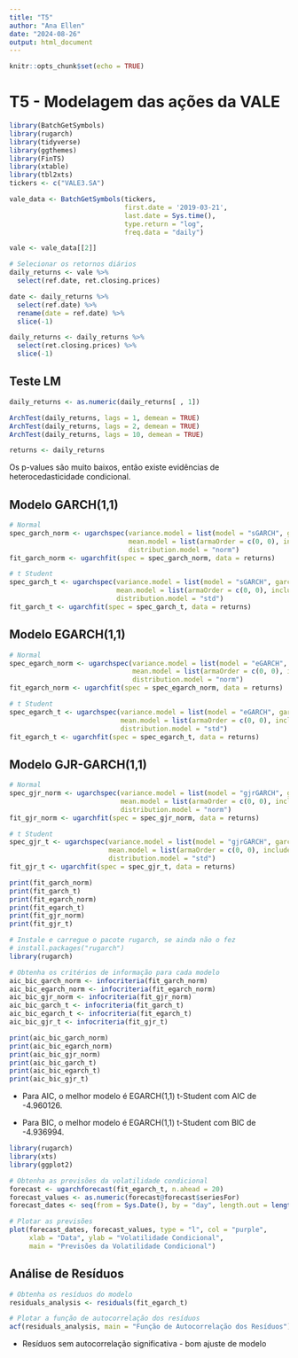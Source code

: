 ---
title: "T5"
author: "Ana Ellen"
date: "2024-08-26"
output: html_document
---

```{r setup, include=FALSE}
knitr::opts_chunk$set(echo = TRUE)
```

# T5 - Modelagem das ações da VALE

```{r config}
library(BatchGetSymbols) 
library(rugarch)
library(tidyverse)
library(ggthemes) 
library(FinTS)
library(xtable)
library(tbl2xts)
tickers <- c("VALE3.SA")

vale_data <- BatchGetSymbols(tickers,
                             first.date = '2019-03-21',
                             last.date = Sys.time(),
                             type.return = "log",
                             freq.data = "daily")

vale <- vale_data[[2]]

# Selecionar os retornos diários
daily_returns <- vale %>% 
  select(ref.date, ret.closing.prices)

date <- daily_returns %>%
  select(ref.date) %>% 
  rename(date = ref.date) %>% 
  slice(-1)

daily_returns <- daily_returns %>%
  select(ret.closing.prices) %>% 
  slice(-1)
```

## Teste LM

```{r Teste LM}
daily_returns <- as.numeric(daily_returns[ , 1])

ArchTest(daily_returns, lags = 1, demean = TRUE)
ArchTest(daily_returns, lags = 2, demean = TRUE)
ArchTest(daily_returns, lags = 10, demean = TRUE)

returns <- daily_returns
```
Os p-values são muito baixos, então existe evidências de heterocedasticidade condicional.

## Modelo GARCH(1,1)

```{r Garch}
# Normal
spec_garch_norm <- ugarchspec(variance.model = list(model = "sGARCH", garchOrder = c(1, 1)),
                              mean.model = list(armaOrder = c(0, 0), include.mean = TRUE),
                              distribution.model = "norm")
fit_garch_norm <- ugarchfit(spec = spec_garch_norm, data = returns)

# t Student
spec_garch_t <- ugarchspec(variance.model = list(model = "sGARCH", garchOrder = c(1, 1)),
                           mean.model = list(armaOrder = c(0, 0), include.mean = TRUE),
                           distribution.model = "std")
fit_garch_t <- ugarchfit(spec = spec_garch_t, data = returns)

```

## Modelo EGARCH(1,1)

```{r Egarch}
# Normal
spec_egarch_norm <- ugarchspec(variance.model = list(model = "eGARCH", garchOrder = c(1, 1)),
                               mean.model = list(armaOrder = c(0, 0), include.mean = TRUE),
                               distribution.model = "norm")
fit_egarch_norm <- ugarchfit(spec = spec_egarch_norm, data = returns)

# t Student
spec_egarch_t <- ugarchspec(variance.model = list(model = "eGARCH", garchOrder = c(1, 1)),
                            mean.model = list(armaOrder = c(0, 0), include.mean = TRUE),
                            distribution.model = "std")
fit_egarch_t <- ugarchfit(spec = spec_egarch_t, data = returns)

```


## Modelo GJR-GARCH(1,1)

```{r Gjr}
# Normal
spec_gjr_norm <- ugarchspec(variance.model = list(model = "gjrGARCH", garchOrder = c(1, 1)),
                            mean.model = list(armaOrder = c(0, 0), include.mean = TRUE),
                            distribution.model = "norm")
fit_gjr_norm <- ugarchfit(spec = spec_gjr_norm, data = returns)

# t Student
spec_gjr_t <- ugarchspec(variance.model = list(model = "gjrGARCH", garchOrder = c(1, 1)),
                         mean.model = list(armaOrder = c(0, 0), include.mean = TRUE),
                         distribution.model = "std")
fit_gjr_t <- ugarchfit(spec = spec_gjr_t, data = returns)
```

```{r}
print(fit_garch_norm)
print(fit_garch_t)
print(fit_egarch_norm)
print(fit_egarch_t)
print(fit_gjr_norm)
print(fit_gjr_t)
```

```{r comparacao}
# Instale e carregue o pacote rugarch, se ainda não o fez
# install.packages("rugarch")
library(rugarch)

# Obtenha os critérios de informação para cada modelo
aic_bic_garch_norm <- infocriteria(fit_garch_norm)
aic_bic_egarch_norm <- infocriteria(fit_egarch_norm)
aic_bic_gjr_norm <- infocriteria(fit_gjr_norm)
aic_bic_garch_t <- infocriteria(fit_garch_t)
aic_bic_egarch_t <- infocriteria(fit_egarch_t)
aic_bic_gjr_t <- infocriteria(fit_gjr_t)

print(aic_bic_garch_norm)
print(aic_bic_egarch_norm)
print(aic_bic_gjr_norm)
print(aic_bic_garch_t)
print(aic_bic_egarch_t)
print(aic_bic_gjr_t)
```

* Para AIC, o melhor modelo é EGARCH(1,1) t-Student com AIC de -4.960126.

* Para BIC, o melhor modelo é EGARCH(1,1) t-Student com BIC de -4.936994.

```{r previsoes volatilidade}
library(rugarch)
library(xts)
library(ggplot2)

# Obtenha as previsões da volatilidade condicional
forecast <- ugarchforecast(fit_egarch_t, n.ahead = 20)
forecast_values <- as.numeric(forecast@forecast$seriesFor)
forecast_dates <- seq(from = Sys.Date(), by = "day", length.out = length(forecast_values))

# Plotar as previsões
plot(forecast_dates, forecast_values, type = "l", col = "purple", 
     xlab = "Data", ylab = "Volatilidade Condicional",
     main = "Previsões da Volatilidade Condicional")

```


## Análise de Resíduos
```{r residuos}
# Obtenha os resíduos do modelo
residuals_analysis <- residuals(fit_egarch_t)

# Plotar a função de autocorrelação dos resíduos
acf(residuals_analysis, main = "Função de Autocorrelação dos Resíduos")
```

* Resíduos sem autocorrelação significativa - bom ajuste de modelo